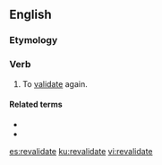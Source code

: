 ==English==

===Etymology===
{{prefix|en|re|validate}}

===Verb===
{{en-verb|revalidat}}

# To [[validate]] again.

====Related terms====
* {{l|en|reval}}
* {{l|en|revalidation}}

[[es:revalidate]]
[[ku:revalidate]]
[[vi:revalidate]]